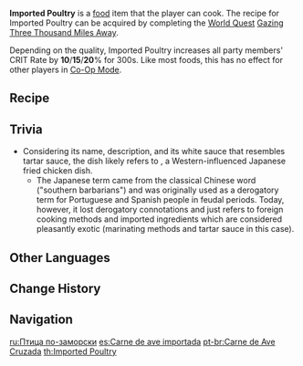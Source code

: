 {{Food Infobox
|id              = 108280
|image           = Item Imported Poultry.png
|description     = A meat dish drizzled with sauce.
|desc_suspicious = Nothing seems wrong here at first, but in time, you will know the tragic extent of your failings. Poultry made without trimming off some fat and oil is far too greasy to swallow, and even its combination with vegetables cannot save this dish.
|desc_basic      = The fowl is marinated before being covered in batter and fried, and a thick sauce is drizzled over it as a finishing touch. The accompanying vegetables are local produce, but the marinating methods and sauce are all imported, hence the name "imported poultry."
|desc_delicious  = Having been marinated beforehand, the fowl has had several layers of flavor added to it, keeping its oiliness in perfect moderation. Bite down on that crispy, cracking flour-skin, and feel the rich juices of the fowl rush into your mouth and whet your appetite.
|type            = ATK-Boosting Dishes
|effectType      = CRIT Rate Up
|effect          = Increases all party members' CRIT Rate by (var1)% for 300s.
|eff_att1        = CRIT Rate
|eff_suspicious1 = 10
|eff_basic1      = 15
|eff_delicious1  = 20
|rarity          = 3
|region          = Inazuma
|recipe          = Complete [[Gazing Three Thousand Miles Away]]
}}
'''Imported Poultry''' is a [[food]] item that the player can cook. The recipe for Imported Poultry can be acquired by completing the [[World Quests|World Quest]] [[Gazing Three Thousand Miles Away]].

Depending on the quality, Imported Poultry increases all party members' CRIT Rate by '''10'''/'''15'''/'''20'''% for 300s. Like most foods, this has no effect for other players in [[Co-Op Mode]].

==Recipe==
{{Recipe
|type = Cooking
|Fowl = 4
|Lavender Melon = 3
|Flour = 2
|Bird Egg = 2
|sort = Fowl,Lavender Melon,Flour,Bird Egg
}}

==Trivia==
*Considering its name, description, and its white sauce that resembles tartar sauce, the dish likely refers to {{Lang|chicken nanban|ja=チキン南蛮|ja_rm=chikin nanban|ja_tl=exotic chicken dish}}, a Western-influenced Japanese fried chicken dish.
**The Japanese term  {{Lang|''nanban''|ja={{wt|南蛮}}}} came from the classical Chinese word ''{{w|Nanman|nánmán}}'' ("southern barbarians") and was originally used as a derogatory term for Portuguese and Spanish people in feudal periods. Today, however, it lost derogatory connotations and just refers to foreign cooking methods and imported ingredients which are considered pleasantly exotic (marinating methods and tartar sauce in this case).

==Other Languages==
{{Other Languages
|en      = Imported Poultry
|zhs     = 渡来禽肉
|zhs_rm  = Dùlái Qínròu
|zht     = 渡來禽肉
|zht_rm  = Dùlái Qínròu
|zh_tl   = Imported Poultry
|ja      = 渡来鳥肉
|ja_rm   = Torai Toriniku
|ja_tl   = Imported Poultry
|ko      = 외국 새고기 요리
|ko_rm   = Oeguk Saegogi Yori
|ko_tl   = Foreign Bird Meat Cook
|es      = Carne de ave importada
|es_tl   = Imported Poultry Meat
|fr      = Volaille importée
|fr_tl   = Imported Poultry
|ru      = Птица по-заморски
|ru_tl   = Imported Poultry
|th      = Imported Poultry
|vi      = Thịt Torai
|vi_tl   = 
|de      = Importiertes Geflügel
|de_tl   = Imported Poultry
|id      = Imported Poultry
|pt      = Carne de Ave Cruzada
|pt_tl   = 
}}

==Change History==
{{Change History|2.0}}

==Navigation==
{{Food Navbox}}

[[ru:Птица по-заморски]]
[[es:Carne de ave importada]]
[[pt-br:Carne de Ave Cruzada]]
[[th:Imported Poultry]]